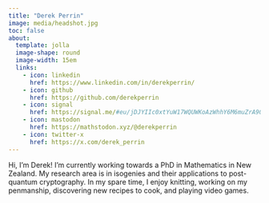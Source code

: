 ```yaml
---
title: "Derek Perrin"
image: media/headshot.jpg
toc: false
about:
  template: jolla
  image-shape: round
  image-width: 15em
  links:
    - icon: linkedin
      href: https://www.linkedin.com/in/derekperrin/
    - icon: github
      href: https://github.com/derekperrin
    - icon: signal
      href: https://signal.me/#eu/jDJYIIc0xtYuW17WQUWKoAzWhhY6M6muZrA9Q-r1U7jZ6mpIgwROKJf4xUooAcRW
    - icon: mastodon
      href: https://mathstodon.xyz/@derekperrin
    - icon: twitter-x
      href: https://x.com/derek_perrin
---
```


Hi, I'm Derek! I'm currently working towards a PhD in Mathematics in New Zealand. My research area is in isogenies and their applications to post-quantum cryptography. In my spare time, I enjoy knitting, working on my penmanship, discovering new recipes to cook, and playing video games.
